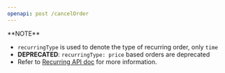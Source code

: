 ```yaml
---
openapi: post /cancelOrder
---
```


<Info>
  **NOTE**

  - `recurringType` is used to denote the type of recurring order, only `time`
  - **DEPRECATED**: `recurringType: price` based orders are deprecated
  - Refer to [Recurring API doc](/recurring-api/cancel-order) for more information.
</Info>
